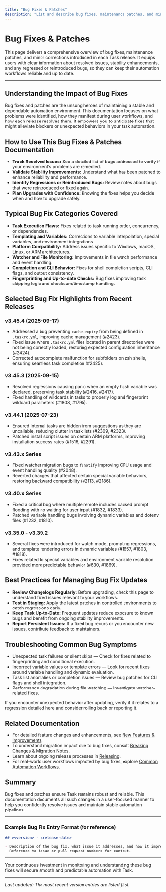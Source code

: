 ```yaml
---
title: "Bug Fixes & Patches"
description: "List and describe bug fixes, maintenance patches, and minor corrections made in every release. This keeps users informed about resolved issues, stability improvements, and regressed or reintroduced bugs."
---
```


# Bug Fixes & Patches

This page delivers a comprehensive overview of bug fixes, maintenance patches, and minor corrections introduced in each Task release. It equips users with clear information about resolved issues, stability enhancements, and any regressed or reintroduced bugs, so they can keep their automation workflows reliable and up to date.

---

## Understanding the Impact of Bug Fixes

Bug fixes and patches are the unsung heroes of maintaining a stable and dependable automation environment. This documentation focuses on what problems were identified, how they manifest during user workflows, and how each release resolves them. It empowers you to anticipate fixes that might alleviate blockers or unexpected behaviors in your task automation.


## How to Use This Bug Fixes & Patches Documentation

- **Track Resolved Issues:** See a detailed list of bugs addressed to verify if your environment’s problems are remedied.
- **Validate Stability Improvements:** Understand what has been patched to enhance reliability and performance.
- **Identify Regressions or Reintroduced Bugs:** Review notes about bugs that were reintroduced or fixed again.
- **Plan Upgrades with Confidence:** Knowing the fixes helps you decide when and how to upgrade safely.


## Typical Bug Fix Categories Covered

- **Task Execution Flaws:** Fixes related to task running order, concurrency, or dependencies.
- **Templating and Variables:** Corrections to variable interpolation, special variables, and environment integrations.
- **Platform Compatibility:** Address issues specific to Windows, macOS, Linux, or ARM architectures.
- **Watcher and File Monitoring:** Improvements in file watch performance and event handling.
- **Completion and CLI Behavior:** Fixes for shell completion scripts, CLI flags, and output consistency.
- **Fingerprinting and Up-to-date Checks:** Bug fixes improving task skipping logic and checksum/timestamp handling.


## Selected Bug Fix Highlights from Recent Releases

### v3.45.4 (2025-09-17)
- Addressed a bug preventing `cache-expiry` from being defined in `.taskrc.yml`, improving cache management (#2423).
- Fixed issue where `.taskrc.yml` files located in parent directories were not being correctly loaded, restoring expected configuration inheritance (#2424).
- Corrected autocomplete malfunction for subfolders on zsh shells, ensuring seamless task completion (#2425).

### v3.45.3 (2025-09-15)
- Resolved regressions causing panic when an empty hash variable was declared, preserving task stability (#2416, #2417).
- Fixed handling of wildcards in tasks to properly log and fingerprint wildcard parameters (#1808, #1795).

### v3.44.1 (2025-07-23)
- Ensured internal tasks are hidden from suggestions as they are uncallable, reducing clutter in task lists (#2309, #2323).
- Patched install script issues on certain ARM platforms, improving installation success rates (#1516, #2291).

### v3.43.x Series
- Fixed watcher migration bugs to `fsnotify` improving CPU usage and event handling quality (#2048).
- Reverted changes that affected certain special variable behaviors, restoring backward compatibility (#2113, #2186).

### v3.40.x Series
- Fixed a critical bug where multiple remote includes caused prompt flooding with no waiting for user input (#1832, #1833).
- Patched variable handling bugs involving dynamic variables and dotenv files (#1232, #1810).

### v3.35.0 - v3.39.2
- Several fixes were introduced for watch mode, prompting regressions, and template rendering errors in dynamic variables (#1657, #1803, #1818).
- Fixes related to special variables and environment variable resolution provided more predictable behavior (#630, #1869).


## Best Practices for Managing Bug Fix Updates

- **Review Changelogs Regularly:** Before upgrading, check this page to understand fixed issues relevant to your workflows.
- **Test in Staging:** Apply the latest patches in controlled environments to catch regressions early.
- **Keep Task Up-to-Date:** Frequent updates reduce exposure to known bugs and benefit from ongoing stability improvements.
- **Report Persistent Issues:** If a fixed bug recurs or you encounter new issues, contribute feedback to maintainers.


## Troubleshooting Common Bug Symptoms

- Unexpected task failures or silent skips — Check for fixes related to fingerprinting and conditional execution.
- Incorrect variable values or template errors — Look for recent fixes around variable handling and dynamic evaluation.
- Task list anomalies or completion issues — Review bug patches for CLI flags and shell integration.
- Performance degradation during file watching — Investigate watcher-related fixes.

If you encounter unexpected behavior after updating, verify if it relates to a regression detailed here and consider rolling back or reporting it.


## Related Documentation

- For detailed feature changes and enhancements, see [New Features & Improvements](./features-improvements).
- To understand migration impact due to bug fixes, consult [Breaking Changes & Migration Notes](./breaking-changes).
- Learn about ongoing release processes in [Releasing](../../../website/src/docs/releasing.md).
- For real-world user workflows impacted by bug fixes, explore [Common Automation Workflows](../../../guides/getting-started-workflows/common-workflows).


## Summary
Bug fixes and patches ensure Task remains robust and reliable. This documentation documents all such changes in a user-focused manner to help you confidently resolve issues and maintain stable automation pipelines.

---

### Example Bug Fix Entry Format (for reference)

```markdown
## v<version> - <release-date>

- Description of the bug fix, what issue it addresses, and how it improves user experience or resolves a pain point.
- Reference to issue or pull request numbers for context.
```


---

Your continuous investment in monitoring and understanding these bug fixes will secure smooth and predictable automation with Task.


---

_Last updated: The most recent version entries are listed first._